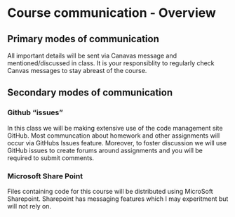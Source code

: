 # Course communication - Overview

## Primary modes of communication

All important details will be sent via Canavas message and mentioned/discussed in class.  It is your responsiblity to regularly check Canvas messages to stay abreast of the course.  

## Secondary modes of communication

### Github "issues"

In this class we will be making extensive use of the code management site GitHub.  Most communcation about homework and other assignments will occur via GitHubs Issues feature.  Moreover, to foster discussion we will use GitHub issues to create forums around assignments and you will be required to submit comments.

### Microsoft Share Point

Files containing code for this course will be distributed using MicroSoft Sharepoint.  Sharepoint has messaging features which I may experitment but will not rely on.  

